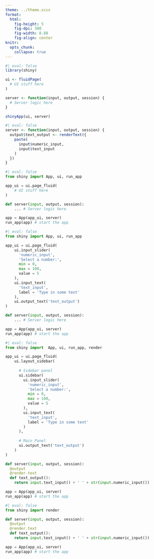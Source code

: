 ```yaml
---
theme: ../theme.scss
format: 
  html: 
    fig-height: 5
    fig-dpi: 300
    fig-width: 8.88
    fig-align: center
knitr: 
  opts_chunk: 
    collapse: true
---
```



```r
#| eval: false
library(shiny)

ui <- fluidPage(
  # UI stuff here
)

server <- function(input, output, session) {
  # Server logic here
}

shinyApp(ui, server)
```


```r
#| eval: false
server <- function(input, output, session) {
  output$text_output <- renderText({
    paste(
      input$numeric_input,
      input$text_input
    )
  })
}
```


```python
#| eval: false
from shiny import App, ui, run_app

app_ui = ui.page_fluid(
    # UI stuff here
)

def server(input, output, session):
    ... # Server logic here

app = App(app_ui, server)
run_app(app) # start the app
```



```python
#| eval: false
from shiny import App, ui, run_app

app_ui = ui.page_fluid(
    ui.input_slider(
      'numeric_input', 
      'Select a number:',
      min = 0,
      max = 100,
      value = 5
    ),
    ui.input_text(
      'text_input',
      label = 'Type in some text'
    ),
    ui.output_text('text_output')
)

def server(input, output, session):
    ... # Server logic here

app = App(app_ui, server)
run_app(app) # start the app
```


```python
#| eval: false
from shiny import  App, ui, run_app, render

app_ui = ui.page_fluid(
    ui.layout_sidebar(
      
      # Sidebar panel
      ui.sidebar(
        ui.input_slider(
          'numeric_input', 
          'Select a number:',
          min = 0,
          max = 100,
          value = 5
        ),
        ui.input_text(
          'text_input',
          label = 'Type in some text'
        )  
      ),
      
      # Main Panel
      ui.output_text('text_output')
    )
)

def server(input, output, session):
  @output
  @render.text
  def text_output():
    return input.text_input() + ' ' + str(input.numeric_input())

app = App(app_ui, server)
run_app(app) # start the app
```



```python
#| eval: false
from shiny import render 

def server(input, output, session):
  @output
  @render.text
  def text_output():
    return input.text_input() + ' ' + str(input.numeric_input())

app = App(app_ui, server)
run_app(app) # start the app
```








